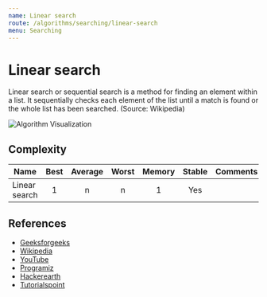 ```yaml
---
name: Linear search
route: /algorithms/searching/linear-search
menu: Searching
---
```


# Linear search

Linear search or sequential search is a method for finding an element within a
list. It sequentially checks each element of the list until a match is found or
the whole list has been searched. (Source: Wikipedia)

![Algorithm Visualization](https://www.tutorialspoint.com/data_structures_algorithms/images/linear_search.gif)

## Complexity

| Name          | Best | Average | Worst | Memory | Stable | Comments |
| ------------- | :--: | :-----: | :---: | :----: | :----: | :------- |
| Linear search |  1   |    n    |   n   |   1    |  Yes   |          |

## References

- [Geeksforgeeks](https://www.geeksforgeeks.org/linear-search/)
- [Wikipedia](https://en.wikipedia.org/wiki/Linear_search)
- [YouTube](https://www.youtube.com/watch?v=4GPdGsB3OSc&ab_channel=GeeksforGeeks)
- [Programiz](https://www.programiz.com/dsa/linear-search)
- [Hackerearth](https://www.hackerearth.com/practice/algorithms/searching/linear-search/tutorial/)
- [Tutorialspoint](https://www.tutorialspoint.com/data_structures_algorithms/linear_search_algorithm.htm)
